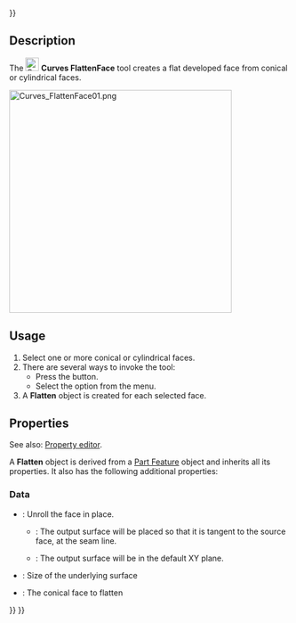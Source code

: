 <languages/>
{{UnfinishedDocu{{#translation:}}}}
<translate>

<!--T:1-->
{{Docnav
|[[Curves_BlendSolid|BlendSolid]]
|[[Curves_RotationSweep|RotationSweep]]
|[[Curves_Workbench|Curves]]
|IconL=Curves_BlendSolid.svg
|IconR=Curves_RotationSweep.svg
|IconC=Curves_workbench_icon.svg
}}

<!--T:2-->
{{GuiCommand
|Name=Curves FlattenFace
|MenuLocation=Surfaces → Flatten face
|Workbenches=[[Curves_Workbench|Curves]]
}}

==Description== <!--T:3-->

<!--T:4-->
The [[Image:Curves_FlattenFace.svg|24px]] '''Curves FlattenFace''' tool creates a flat developed face from conical or cylindrical faces.

</translate>
[[Image:Curves_FlattenFace01.png|400px]]
<translate>

<!--T:5-->
{{Caption|A truncated cone and two Flatten objects, one in place (green), and one on the XY plane (red)}}

==Usage== <!--T:6-->

<!--T:7-->
# Select one or more conical or cylindrical faces.
# There are several ways to invoke the tool:
#* Press the {{Button|[[Image:Curves_FlattenFace.svg|16px]] [[Curves_FlattenFace|Flatten face]]}} button.
#* Select the {{MenuCommand|Surfaces → [[Image:Curves_FlattenFace.svg|16px]] Flatten face}} option from the menu.
# A '''Flatten''' object is created for each selected face.

==Properties== <!--T:8-->

<!--T:9-->
See also: [[Property_editor|Property editor]].

<!--T:10-->
A '''Flatten''' object is derived from a [[Part_Feature|Part Feature]] object and inherits all its properties. It also has the following additional properties:

===Data=== <!--T:11-->

<!--T:12-->
{{TitleProperty|Settings}}

<!--T:13-->
* {{PropertyData|InPlace|Bool}}: Unroll the face in place.
** {{True}}: The output surface will be placed so that it is tangent to the source face, at the seam line.
** {{False}}: The output surface will be in the default XY plane.
* {{PropertyData|Size|Float|Hidden}}: Size of the underlying surface

<!--T:14-->
{{TitleProperty|Source}}

<!--T:15-->
* {{PropertyData|Source|LinkSub}}: The conical face to flatten


<!--T:16-->
{{Docnav
|[[Curves_BlendSolid|BlendSolid]]
|[[Curves_RotationSweep|RotationSweep]]
|[[Curves_Workbench|Curves]]
|IconL=Curves_BlendSolid.svg
|IconR=Curves_RotationSweep.svg
|IconC=Curves_workbench_icon.svg
}}

</translate>
{{Curves Tools navi{{#translation:}}}}
{{Userdocnavi{{#translation:}}}}